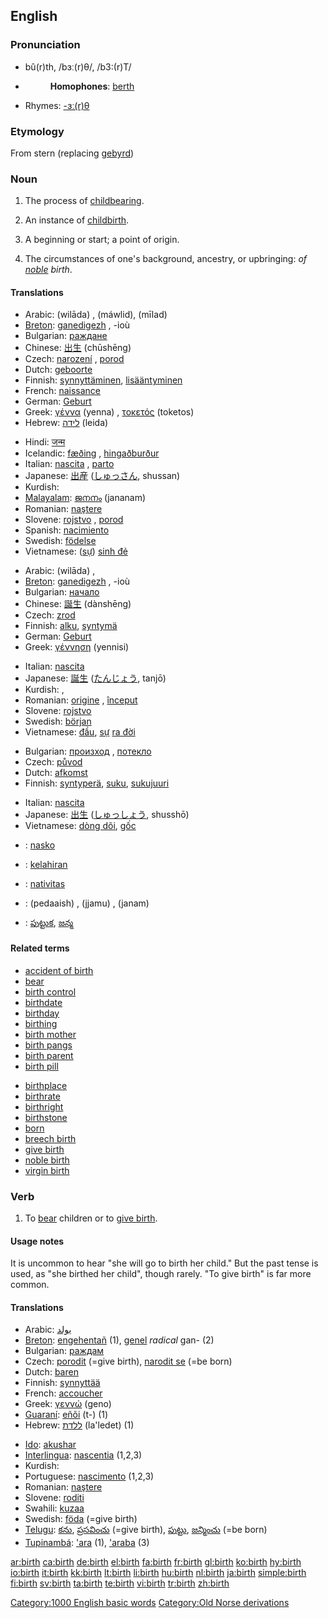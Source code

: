 {{wikipedia|birth (disambiguation)}}
==English==

===Pronunciation===
* bû(r)th, /bɜː(r)θ/, /b3:(r)T/
* {{audio|en-us-birth.ogg|Audio (US)}}
*: '''Homophones''': [[berth]]
* Rhymes: [[Rhymes:English:-ɜː(r)θ|-ɜː(r)θ]]

===Etymology===
From {{ON.}} stern (replacing {{OE.}} [[gebyrd]])

===Noun===
{{wikipedia}}
{{en-noun|s|-}}

# {{uncountable}} The process of [[childbearing]].
# {{countable}} An instance of [[childbirth]].
# {{countable}} A beginning or start; a point of origin.
# {{uncountable}} The circumstances of one's background, ancestry, or upbringing: ''of [[noble]] birth''.

====Translations====
{{trans-top|process of childbearing}}
* Arabic: {{Arab|[[ولادة]]}} (wilāda) {{f}}, {{Arab|[[مولد]]}} (máwlid), {{Arab|[[ميلاد]]}} (mīlad)
* [[Breton]]: [[ganedigezh]] {{f}}, -ioù {{p}}
* Bulgarian: [[раждане]] {{n}}
* Chinese: [[出生]] (chūshēng)
* Czech: [[narození]] {{n}}, [[porod]] {{m}}
* Dutch: [[geboorte]] {{f}}
* Finnish: [[synnyttäminen]], [[lisääntyminen]]
* French: [[naissance]] {{f}}
* German: [[Geburt]] {{f}}
* Greek: [[γέννα]] (yenna) {{f}}, [[τοκετός]] (toketos) {{m}}
* Hebrew: [[לידה]] (leida) {{f}}
{{trans-mid}}
* Hindi: [[जन्म]] {{m}}
* Icelandic: [[fæðing]] {{f}}, [[hingaðburður]] {{m}}
* Italian: [[nascita]] {{f}}, [[parto]] {{m}}
* Japanese: [[出産]] ([[しゅっさん]], shussan)
* Kurdish: {{KUchar|[[له‌دایکبوون]]}}
* [[Malayalam]]: [[ജനനം]] (jananam)
* Romanian: [[naştere]] {{f}}
* Slovene: [[rojstvo]] {{n}}, [[porod]] {{m}}
* Spanish: [[nacimiento]] {{m}}
* Swedish: [[födelse]] {{c}}
* Vietnamese: ([[sự]]) [[sinh đẻ]]
{{trans-bottom}}

{{trans-top|beginning or start; a point of origin}}
* Arabic: {{Arab|[[ولادة]]}} (wilāda) {{f}}, {{Arab|[[بداية]]}} {{f}}
* [[Breton]]: [[ganedigezh]] {{f}}, -ioù {{p}}
* Bulgarian: [[начало]] {{n}}
* Chinese: [[誕生]] (dànshēng)
* Czech: [[zrod]] {{m}}
* Finnish: [[alku]], [[syntymä]]
* German: [[Geburt]] {{f}}
* Greek: [[γέννηση]] (yennisi) {{f}}
{{trans-mid}}
* Italian: [[nascita]] {{f}}
* Japanese: [[誕生]] ([[たんじょう]], tanjō)
* Kurdish: {{KUchar|[[سه‌ره‌تا]]}}, {{KUchar|[[له‌دایکبوون]]}}
* Romanian: [[origine]] {{f}}, [[început]] {{n}}
* Slovene: [[rojstvo]] {{n}}
* Swedish: [[början]] {{c}}
* Vietnamese: [[đầu]], [[sự]] [[ra đời]]
{{trans-bottom}}

{{trans-top|circumstances of one's background}}
* Bulgarian: [[произход]] {{m}}, [[потекло]] {{n}}
* Czech: [[původ]] {{m}}
* Dutch: [[afkomst]] {{f}}
* Finnish: [[syntyperä]], [[suku]], [[sukujuuri]]
{{trans-mid}}
* Italian: [[nascita]] {{f}}
* Japanese: [[出生]] ([[しゅっしょう]], shusshō)
* Vietnamese: [[dòng dõi]], [[gốc]]
{{trans-bottom}}

{{checktrans-top}}
* {{ttbc|Ido}}: [[nasko]]
* {{ttbc|Indonesian}}: [[lahir|kelahiran]]
* {{ttbc|Latin}}: [[nativitas]] {{f}}
{{trans-mid}}
* {{ttbc|Sindhi}}: {{SDchar|[[پيدائِش]]}} (pedaaish) {{f}}, {{SDchar|[[ڄَمُ]]}} (jjamu) {{m}}, {{SDchar|[[جَنَمُ]]}} (janam) {{m}}
* {{ttbc|Telugu}}: [[పుట్టుక]], [[జన్మ]]
{{trans-bottom}}

====Related terms====
{{rel-top}}
* [[accident of birth]]
* [[bear]]
* [[birth control]]
* [[birthdate]]
* [[birthday]]
* [[birthing]]
* [[birth mother]]
* [[birth pangs]]
* [[birth parent]]
* [[birth pill]]
{{rel-mid}}
* [[birthplace]]
* [[birthrate]]
* [[birthright]]
* [[birthstone]]
* [[born]]
* [[breech birth]]
* [[give birth]]
* [[noble birth]]
* [[virgin birth]]
{{rel-bottom}}

===Verb===
{{en-verb}}

# {{regional}} To [[bear]] children or to [[give birth]].

====Usage notes====
It is uncommon to hear "she will go to birth her child."  But the past tense is used, as "she birthed her child", though rarely. "To give birth" is far more common.

====Translations====
{{trans-top|to birth}}
* Arabic: [[يولد]]
* [[Breton]]: [[engehentañ]] (1), [[genel]] ''radical'' gan- (2)
* Bulgarian: [[раждам]]
* Czech: [[porodit]] (=give birth), [[narodit se]] (=be born)
* Dutch: [[baren]]
* Finnish: [[synnyttää]]
* French: [[accoucher]]
* Greek: [[γεννώ]] (geno)
* [[Guaraní]]: [[eñõi]] (t-) (1)
* Hebrew: [[ללדת]] (la'ledet) (1)
{{trans-mid}}
* [[Ido]]: [[akushar]]
* [[Interlingua]]: [[nascentia]] (1,2,3)
* Kurdish: {{KUchar|[[مناڵبوون]]}}
* Portuguese: [[nascimento]] {{m}} (1,2,3)
* Romanian: [[naştere]] {{f}}
* Slovene: [[roditi]]
* Swahili: [[kuzaa]]
* Swedish: [[föda]] (=give birth)
* [[Telugu]]: [[కను]], [[ప్రసవించు]] (=give birth), [[పుట్టు]], [[జన్మించు]] (=be born)
* [[Tupinambá]]: [['ara]] (1), [['araba]] (3)
{{trans-bottom}}

[[Category:1000 English basic words]]
[[Category:Old Norse derivations]]

[[ar:birth]]
[[ca:birth]]
[[de:birth]]
[[el:birth]]
[[fa:birth]]
[[fr:birth]]
[[gl:birth]]
[[ko:birth]]
[[hy:birth]]
[[io:birth]]
[[it:birth]]
[[kk:birth]]
[[lt:birth]]
[[li:birth]]
[[hu:birth]]
[[nl:birth]]
[[ja:birth]]
[[simple:birth]]
[[fi:birth]]
[[sv:birth]]
[[ta:birth]]
[[te:birth]]
[[vi:birth]]
[[tr:birth]]
[[zh:birth]]